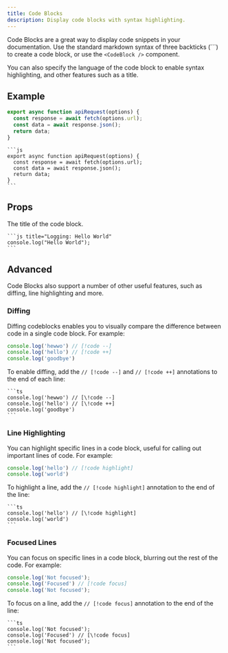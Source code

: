 ```yaml
---
title: Code Blocks
description: Display code blocks with syntax highlighting.
---
```


Code Blocks are a great way to display code snippets in your documentation. Use the standard markdown syntax of three backticks
(```) to create a code block, or use the `<CodeBlock />` component. 

You can also specify the language of the code block to enable syntax highlighting, and other features such as a title.

## Example

```js
export async function apiRequest(options) {
  const response = await fetch(options.url);
  const data = await response.json();
  return data;
}
```

````
```js
export async function apiRequest(options) {
  const response = await fetch(options.url);
  const data = await response.json();
  return data;
}
```
````

## Props

<Property name="title" type="string" optional>
  The title of the code block.

  ````
  ```js title="Logging: Hello World"
  console.log("Hello World");
  ```
  ````
</Property>

## Advanced

Code Blocks also support a number of other useful features, such as diffing, line highlighting and more.

### Diffing

Diffing codeblocks enables you to visually compare the difference between code in a single code block. For example:

```ts
console.log('hewwo') // [!code --]
console.log('hello') // [!code ++]
console.log('goodbye')
```

To enable diffing, add the `// [!code --]` and `// [!code ++]` annotations to the end of each line:

````
```ts
console.log('hewwo') // [\!code --]
console.log('hello') // [\!code ++]
console.log('goodbye')
```
````

### Line Highlighting

You can highlight specific lines in a code block, useful for calling out important lines of code. For example:

```ts
console.log('hello') // [!code highlight]
console.log('world')
```

To highlight a line, add the `// [!code highlight]` annotation to the end of the line:

````
```ts
console.log('hello') // [\!code highlight]
console.log('world')
```
````

### Focused Lines

You can focus on specific lines in a code block, blurring out the rest of the code. For example:

```ts
console.log('Not focused');
console.log('Focused') // [!code focus]
console.log('Not focused');
```


To focus on a line, add the `// [!code focus]` annotation to the end of the line:

````
```ts
console.log('Not focused');
console.log('Focused') // [\!code focus]
console.log('Not focused');
```
````



